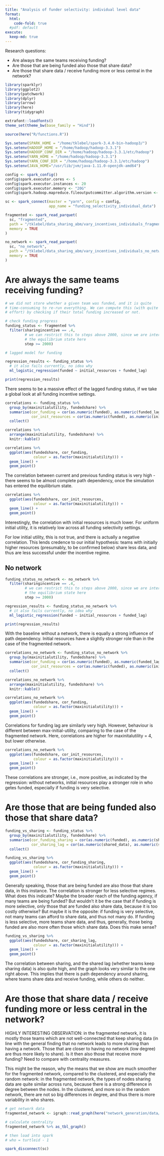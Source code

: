 ```yaml
---
title: "Analysis of funder selectivity: individual level data"
format: 
  html:
    code-fold: true
  #pdf: default
execute:
  keep-md: true
---
```


Research questions:

-   Are always the same teams receiving funding?
-   Are those that are being funded also those that share data?
-   Are those that share data / receive funding more or less central in the
    network?

```r
library(sparklyr)
library(ggplot2)
library(patchwork)
library(dplyr)
library(arrow)
library(here)
library(tidygraph)

extrafont::loadfonts()
theme_set(theme_bw(base_family = "Hind"))

source(here("R/functions.R"))

Sys.setenv(SPARK_HOME = "/home/tklebel/spark-3.4.0-bin-hadoop3/")
Sys.setenv(HADOOP_HOME = "/home/hadoop/hadoop-3.3.1")
Sys.setenv(HADOOP_CONF_DIR = "/home/hadoop/hadoop-3.3.1/etc/hadoop")
Sys.setenv(YARN_HOME = "/home/hadoop/hadoop-3.3.1")
Sys.setenv(YARN_CONF_DIR = "/home/hadoop/hadoop-3.3.1/etc/hadoop")
Sys.setenv(JAVA_HOME="/usr/lib/jvm/java-1.11.0-openjdk-amd64")

config <- spark_config()
config$spark.executor.cores <- 5
config$spark.executor.instances <- 20
config$spark.executor.memory <- "20G"
config$spark.hadoop.mapreduce.fileoutputcommitter.algorithm.version <- 2

sc <- spark_connect(master = "yarn", config = config,
                    app_name = "funding_selectivity_individual_data")

fragmented <- spark_read_parquet(
  sc, "fragmented",
  path = "/tklebel/data_sharing_abm/vary_incentives_individuals_fragmented_re_arranged.parquet",
  memory = TRUE
)

no_network <- spark_read_parquet(
  sc, "no_network",
  path = "/tklebel/data_sharing_abm/vary_incentives_individuals_no_network_re_arranged.parquet",
  memory = TRUE
)

```

# Are always the same teams receiving funding?

```r
# we did not store whether a given team was funded, and it is quite 
# time-consuming to re-run everything. We can compute this (with quite some
# effort) by checking if their total funding increased or not.

# check funding progress
funding_status <- fragmented %>% 
  filter(sharingincentive == .4,
         # we can restrict this to steps above 2000, since we are interested in
         # the equilibrium state here
         step >= 2000)
```

```r
# lagged model for funding

regression_results <- funding_status %>% 
  # it also fails currently, no idea why
  ml_logistic_regression(funded ~ initial_resources + funded_lag) 
```

```r
print(regression_results)
```

There seems to be a massive effect of the lagged funding status, if we take a
global look at all funding incentive settings.

```r
correlations <- funding_status %>% 
  group_by(maxinitialutility, fundedshare) %>% 
  summarise(cor_funding = cor(as.numeric(funded), as.numeric(funded_lag)),
            cor_init_resources = cor(as.numeric(funded), as.numeric(initial_resources))) %>% 
  collect()
```

```r
correlations %>% 
  arrange(maxinitialutility, fundedshare) %>% 
  knitr::kable()
```

```r
correlations %>% 
  ggplot(aes(fundedshare, cor_funding, 
             colour = as.factor(maxinitialutility))) +
  geom_line() +
  geom_point()
```

The correlation between current and previous funding status is very high - there
seems to be almost complete path dependency, once the simulation has entered the
equilibrium state.

```r
correlations %>% 
  ggplot(aes(fundedshare, cor_init_resources, 
             colour = as.factor(maxinitialutility))) +
  geom_line() +
  geom_point()
```

Interestingly, the correlation with initial resources is much lower. For uniform
initial utility, it is relatively low across all funding selectivity settings.

For low initial utility, this is not true, and there is actually a negative
correlation. This lends credence to our initial hypothesis: teams with initially
higher resources (presumably, to be confirmed below) share less data, and thus
are less successful under the incentive regime.

## No network

```r
funding_status_no_network <- no_network %>% 
  filter(sharingincentive == .4,
         # we can restrict this to steps above 2000, since we are interested in
         # the equilibrium state here
         step >= 2000)
```

```r
regression_results <- funding_status_no_network %>% 
  # it also fails currently, no idea why
  ml_logistic_regression(funded ~ initial_resources + funded_lag) 
```

```r
print(regression_results)
```

With the baseline without a network, there is equally a strong influence of path
dependency. Initial resources have a slightly stronger role than in the case of
the fragmented network.

```r
correlations_no_network <- funding_status_no_network %>% 
  group_by(maxinitialutility, fundedshare) %>% 
  summarise(cor_funding = cor(as.numeric(funded), as.numeric(funded_lag)),
            cor_init_resources = cor(as.numeric(funded), as.numeric(initial_resources))) %>% 
  collect()
```

```r
correlations_no_network %>% 
  arrange(maxinitialutility, fundedshare) %>% 
  knitr::kable()
```

```r
correlations_no_network %>% 
  ggplot(aes(fundedshare, cor_funding, 
             colour = as.factor(maxinitialutility))) +
  geom_line() +
  geom_point()
```

Correlations for funding lag are similarly very high. However, behaviour is
different between max-initial-utility, comparing to the case of the fragmented
network. Here, correlations are higher for maxinitalutility = 4, but lower
otherwise.

```r
correlations_no_network %>% 
  ggplot(aes(fundedshare, cor_init_resources, 
             colour = as.factor(maxinitialutility))) +
  geom_line() +
  geom_point()
```

These correlations are stronger, i.e., more positive, as indicated by the
regression: without networks, initial resources play a stronger role in who
getes funded, especially if funding is very selective.

# Are those that are being funded also those that share data?

```r
funding_vs_sharing <- funding_status %>% 
  group_by(maxinitialutility, fundedshare) %>% 
  summarise(cor_funding_sharing = cor(as.numeric(funded), as.numeric(shared_data)),
            cor_sharing_lag = cor(as.numeric(shared_data), as.numeric(shared_data_lag))) %>% 
  collect()
```

```r
funding_vs_sharing %>% 
  ggplot(aes(fundedshare, cor_funding_sharing, 
             colour = as.factor(maxinitialutility))) +
  geom_line() +
  geom_point()
```

Generally speaking, those that are being funded are also those that share data,
in this instance. The correlation is stronger for less selective regimes. What
does this indicate? Maybe the broader reach of the funding agency, if many teams
are being funded? But wouldn't it be the case that if funding is more selective,
only those that are funded also share data, because it is too costly otherwise?
But maybe it is the opposite: if funding is very selective, not many teams can
afford to share data, and thus not many do. If funding is less selective, more
teams share data, and thus, generally, those being funded are also more often
those which share data. Does this make sense?

```r
funding_vs_sharing %>% 
  ggplot(aes(fundedshare, cor_sharing_lag, 
             colour = as.factor(maxinitialutility))) +
  geom_line() +
  geom_point()
```

The correlation between sharing, and the shared lag (whether teams keep sharing
data) is also quite high, and the graph looks very similar to the one right
above. This implies that there is path dependency around sharing, where teams
share data and receive funding, while others do neither.

# Are those that share data / receive funding more or less central in the network?

HIGHLY INTERESTING OBSERVATION: in the fragmented network, it is mostly those
teams which are not well-connected that keep sharing data (in line with the
general finding that no network leads to more sharing than having a network.
Those that are closer to having no network (low degree) are thus more likely to
share). Is it then also those that receive more funding? Need to compare with
centrality measures.

This might be the reason, why the means that we show are much smoother for the
fragmented network, compared to the clustered, and especially the random
network: in the fragmented network, the types of nodes sharing data are quite
similar across runs, because there is a strong difference in degree between the
nodes. In the clustered, and more so in the random network, there are not so big
differences in degree, and thus there is more variability in who shares.

```r
# get network data
fragmented_network <- igraph::read_graph(here("network_generation/data/fragmented_network.gml"), format = "gml")

# calculate centrality
fragmented_network %>% as_tbl_graph()

# then load into spark
# who = turtleid - 1
```

```r
spark_disconnect(sc)
```
